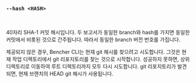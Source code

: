 ### `--hash <HASH>`

<br />

40자리 SHA-1 커밋 해시입니다.
두 보고서가 동일한 branch와 hash를 가지면 동일한 커밋에서 비롯된 것으로 간주됩니다.
따라서 동일한 branch 버전 번호를 가집니다.

제공되지 않은 경우, Bencher CLI는 현재 git 해시를 찾으려고 시도합니다.
그것은 현재 작업 디렉토리에서 git 리포지토리를 찾는 것으로 시작합니다.
성공하지 못하면, 상위 디렉토리로 이동하여 루트 디렉토리까지 모두 다시 시도합니다.
git 리포지토리가 발견되면, 현재 브랜치의 HEAD git 해시가 사용됩니다.